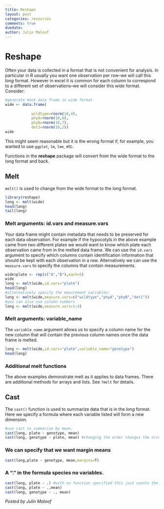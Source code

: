 ```yaml
---
title: Reshape
layout: post
categories: resources
comments: true
duedate:
author: Julin Maloof
---
```


Reshape
========================================================
Often your data is collected in a format that is not convenient for analysis.  In particular in R usually you want one observation per row--we will call this *long* format.  However in excel it is common for each column to correspond to a different set of observations--we will consider this *wide* format.  Consider:
```r
#generate mock data frame in wide format
wide <- data.frame(
  
            wildtype=rnorm(10,4),
            phyA=rnorm(10,6),
            phyB=rnorm(10,7),
            det1=rnorm(10,2))
wide
```

This might seem reasonable but it is the wrong format if, for example, you wanted to use `ggplot`, `lm`, `lme`, etc.

Functions in the **reshape** package will convert from the wide format to the long format and back.

Melt
----
`melt()` is used to change from the wide format to the long format.
```r
library(reshape)
long <- melt(wide)
head(long)
tail(long)
```

### Melt arguments: id.vars and measure.vars
Your data frame might contain metadata that needs to be preserved for each data observation.  For example if the hypocotyls in the above example came from two different plates we would want to know which plate each observation came from in the melted data frame. We can use the `id.vars` argument to specify which columns contain identification information that should be kept with each observation in a row.  Alternatively we can use the `measure.vars` to specify the columns that contain measurements.
```r
wide$plate <- rep(c("A","B"),each=5)
wide
long <- melt(wide,id.vars="plate")
head(long)
#alternatively specify the meaurement variables:
long <- melt(wide,measure.vars=c("wildtype","phyA","phyB","det1"))
#you can also use column numbers
long <- melt(wide,measure.vars=1:4)
```

### Melt arguments: variable_name
The `variable_name` argument allows us to specify a column name for the new column that will contain the previous column names once the data frame is melted.  
```r
long <- melt(wide,id.vars="plate",variable_name="genotype")
head(long)
```
### Additional melt functions
The above examples demonstrate melt as it applies to data frames.  There are additional methods for arrays and lists.  See `?melt` for details.

Cast
----
The `cast()` function is used to summarize data that is in the *long* format.  Here we specify a formula where each variable listed will form a new dimension.
```r
#use cast to summarize by mean.
cast(long, plate ~ genotype, mean)
cast(long, genotype ~ plate, mean) #changing the order changes the orientation.
```
### We can specify that we want margin means
```r
cast(long,plate ~ genotype, mean,margins=T)
```
### A "." in the formula species no variables.
```r
cast(long, plate ~ .) #with no function specified this just counts the number of observations
cast(long, plate ~ .,mean)
cast(long, genotype ~ ., mean)
```

*Posted by Julin Maloof*
